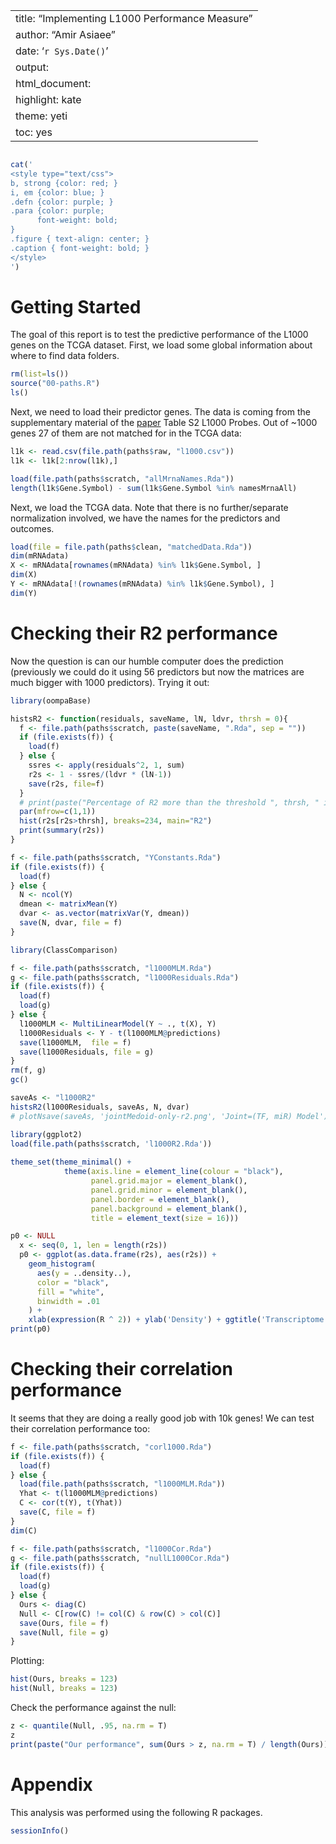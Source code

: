 
---
title: "Implementing L1000 Performance Measure"
author: "Amir Asiaee"
date: '`r Sys.Date()`'
output:
  html_document:
    highlight: kate
    theme: yeti
    toc: yes
---

```r
```

```r
cat('
<style type="text/css">
b, strong {color: red; }
i, em {color: blue; }
.defn {color: purple; }
.para {color: purple;
      font-weight: bold;
}
.figure { text-align: center; }
.caption { font-weight: bold; }
</style>
')
```

# Getting Started
The goal of this report is to test the predictive performance of the L1000 genes on the TCGA dataset. 
First, we load some global information about where to find data folders. 
```r
rm(list=ls())
source("00-paths.R")
ls()
```

Next, we need to load their predictor genes. The data is coming from the supplementary material of the [paper](https://www.cell.com/cell/fulltext/S0092-8674(17)31309-0) Table S2 L1000 Probes. Out of ~1000 genes 27 of them are not matched for in the TCGA data:
```r
l1k <- read.csv(file.path(paths$raw, "l1000.csv"))
l1k <- l1k[2:nrow(l1k),]

load(file.path(paths$scratch, "allMrnaNames.Rda"))
length(l1k$Gene.Symbol) - sum(l1k$Gene.Symbol %in% namesMrnaAll)
```

Next, we load the TCGA data. Note that there is no further/separate normalization involved, we have the names for the predictors and outcomes. 
```r
load(file = file.path(paths$clean, "matchedData.Rda"))
dim(mRNAdata)
X <- mRNAdata[rownames(mRNAdata) %in% l1k$Gene.Symbol, ]
dim(X)
Y <- mRNAdata[!(rownames(mRNAdata) %in% l1k$Gene.Symbol), ]
dim(Y)
```

# Checking their R2 performance

Now the question is can our humble computer does the prediction (previously we could do it using 56 predictors but now the matrices are much bigger with 1000 predictors). Trying it out: 

```r
library(oompaBase)

histsR2 <- function(residuals, saveName, lN, ldvr, thrsh = 0){
  f <- file.path(paths$scratch, paste(saveName, ".Rda", sep = ""))
  if (file.exists(f)) {
    load(f)
  } else {
    ssres <- apply(residuals^2, 1, sum)
    r2s <- 1 - ssres/(ldvr * (lN-1))
    save(r2s, file=f)
  }
  # print(paste("Percentage of R2 more than the threshold ", thrsh, " is ", sum(r2s >thrsh) /length(r2s), sep = ""))
  par(mfrow=c(1,1))
  hist(r2s[r2s>thrsh], breaks=234, main="R2") 
  print(summary(r2s))
} 

f <- file.path(paths$scratch, "YConstants.Rda")
if (file.exists(f)) {
  load(f)
} else {
  N <- ncol(Y)
  dmean <- matrixMean(Y)
  dvar <- as.vector(matrixVar(Y, dmean)) 
  save(N, dvar, file = f)
}

```

```r
library(ClassComparison)

f <- file.path(paths$scratch, "l1000MLM.Rda")
g <- file.path(paths$scratch, "l1000Residuals.Rda")
if (file.exists(f)) {
  load(f)
  load(g)
} else {
  l1000MLM <- MultiLinearModel(Y ~ ., t(X), Y)
  l1000Residuals <- Y - t(l1000MLM@predictions)
  save(l1000MLM,  file = f)
  save(l1000Residuals, file = g)
}
rm(f, g)
gc()

saveAs <- "l1000R2"
histsR2(l1000Residuals, saveAs, N, dvar)
# plotNsave(saveAs, 'jointMedoid-only-r2.png', 'Joint=(TF, miR) Model')
```

```r
library(ggplot2)
load(file.path(paths$scratch, 'l1000R2.Rda'))
 
theme_set(theme_minimal() + 
            theme(axis.line = element_line(colour = "black"),
                  panel.grid.major = element_blank(),
                  panel.grid.minor = element_blank(),
                  panel.border = element_blank(),
                  panel.background = element_blank(),
                  title = element_text(size = 16)))

p0 <- NULL
  x <- seq(0, 1, len = length(r2s))
  p0 <- ggplot(as.data.frame(r2s), aes(r2s)) +
    geom_histogram(
      aes(y = ..density..),
      color = "black",
      fill = "white",
      binwidth = .01
    ) +
    xlab(expression(R ^ 2)) + ylab('Density') + ggtitle('Transcriptome Prediction with L1000 Landmark Genes\n\u200B') + xlim(c(0, 1))
print(p0)
```

# Checking their correlation performance 

It seems that they are doing a really good job with 10k genes! We can test their correlation performance too: 

```r
f <- file.path(paths$scratch, "corl1000.Rda")
if (file.exists(f)) {
  load(f)
} else {
  load(file.path(paths$scratch, "l1000MLM.Rda"))
  Yhat <- t(l1000MLM@predictions)
  C <- cor(t(Y), t(Yhat))
  save(C, file = f)
}
dim(C)
```


```r
f <- file.path(paths$scratch, "l1000Cor.Rda")
g <- file.path(paths$scratch, "nullL1000Cor.Rda")
if (file.exists(f)) {
  load(f)
  load(g)
} else {
  Ours <- diag(C)
  Null <- C[row(C) != col(C) & row(C) > col(C)]
  save(Ours, file = f)
  save(Null, file = g)
}
```

Plotting:
```r
hist(Ours, breaks = 123)                    
hist(Null, breaks = 123)             
```
Check the performance against the null:

```r
z <- quantile(Null, .95, na.rm = T)
z
print(paste("Our performance", sum(Ours > z, na.rm = T) / length(Ours)))
```



# Appendix

This analysis was performed using the following R packages.
```r
sessionInfo()

```



